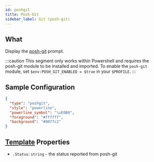 ```yaml
---
id: poshgit
title: Posh-Git
sidebar_label: Git (posh-git)
---
```


## What

Display the [posh-git][posh-git] prompt.

:::caution
This segment only works within Powershell and requires the posh-git module to be installed and imported.
To enable the `posh-git` module, set `$env:POSH_GIT_ENABLED = $true` in your `$PROFILE`.
:::

## Sample Configuration

```json
{
  "type": "poshgit",
  "style": "powerline",
  "powerline_symbol": "\uE0B0",
  "foreground": "#ffffff",
  "background": "#0077c2"
}
```

## [Template][templates] Properties

- `.Status`: `string` - the status reported from posh-git

[posh-git]: https://github.com/dahlbyk/posh-git
[templates]: /docs/config-templates
